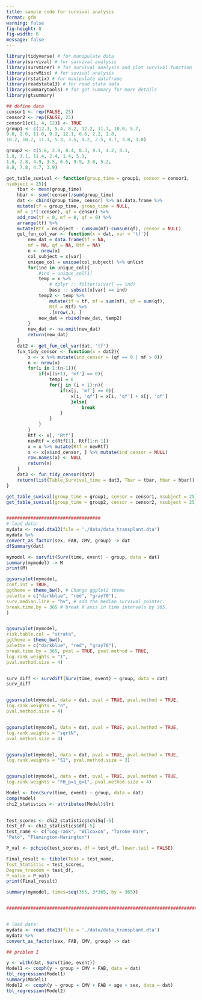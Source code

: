 ```yaml
---
title: sample code for survival analysis
format: gfm
warning: false
fig-height: 8
fig-width: 8
message: false
---
```


```r
library(tidyverse) # for manipulate data 
library(survival) # for survival analysis
library(survminer) # for survival analysis and plot survival function
library(survMisc) # for suvival analysis
library(rstatix) # for manipulate dataframe
library(readstata13) # for read stata data
library(summarytools) # for get summary for more details
library(gtsummary)
```

```r
## define data
censor1 <- rep(FALSE, 25)
censor2 <- rep(FALSE, 25)
censor1[c(1, 4, 12)] <- TRUE
group1 <- c(12.3, 5.4, 8.2, 12.2, 11.7, 10.0, 5.7, 
9.8, 2.6, 11.0, 9.2, 12.1, 6.6, 2.2, 1.8, 
10.2, 10.7, 11.1, 5.3, 3.5, 9.2, 2.5, 8.7, 3.8, 3.0)

group2 <- c(5.8, 2.9, 8.4, 8.3, 9.1, 4.2, 4.1, 
1.8, 3.1, 11.4, 2.4, 1.4, 5.9, 
1.6, 2.8, 4.9, 3.5, 6.5, 9.9, 3.6, 5.2, 
8.8, 7.8, 4.7, 3.9)

get_table_suvival <- function(group_time = group1, censor = censor1, 
nsubject = 25){
    tbar <- mean(group_time)
    hbar <- sum(!censor)/sum(group_time)
    dat <- cbind(group_time, censor) %>% as.data.frame %>%
    mutate(tf = group_time, group_time = NULL, 
    mf = 1*(!censor), qf = censor) %>%
    add_row(tf = 0, mf = 0, qf = 0) %>%
    arrange(tf) %>%
    mutate(Rtf = nsubject - cumsum(mf)-cumsum(qf), censor = NULL) 
    get_fun_col_var <- function(x = dat, var = 'tf'){
        new_dat = data.frame(tf = NA, 
        mf = NA, qf = NA, Rtf = NA)
        n <- nrow(x)
        col_subject = x[var]
        unique_col = unique(col_subject) %>% unlist
        for(ind in unique_col){
            #ind = unique_col[1]
            temp = x %>%
                # dplyr :: filter(x[var] == ind)
                base :: subset(x[var] == ind)
            temp2 <- temp %>%
                mutate(tf = tf, mf = sum(mf), qf = sum(qf), 
                Rtf = Rtf) %>%
                .[nrow(.), ]
            new_dat = rbind(new_dat, temp2)
        }
        new_dat <- na.omit(new_dat)
        return(new_dat)
    }
    dat2 <- get_fun_col_var(dat, 'tf')
    fun_tidy_censor <- function(x = dat2){
        x <- x %>% mutate(ind_censor = (qf == 0 | mf > 0))
        n <- nrow(x)
        for(i in 1:(n-1)){
            if(x[(i+1), 'mf'] == 0){
                temp1 = 0
                for(j in (i + 1):n){
                    if(x[j, 'mf'] == 0){
                        x[i, 'qf'] = x[i, 'qf'] + x[j, 'qf']
                        }else{
                            break
                    }
                }
            }
        }
        Rtf <- x[, 'Rtf']
        newRtf = c(Rtf[1], Rtf[1:n-1])
        x = x %>% mutate(Rtf = newRtf)
        x <- x[x$ind_censor, ] %>% mutate(ind_censor = NULL)
        row.names(x) <- NULL
        return(x)
    }
    dat3 <- fun_tidy_censor(dat2)
    return(list(Table_Survival_time = dat3, Tbar = tbar, hbar = hbar))
}

get_table_suvival(group_time = group1, censor = censor1, nsubject = 25)
get_table_suvival(group_time = group2, censor = censor2, nsubject = 25)


###################################
# load data:
mydata <- read.dta13(file = './data/data_transplant.dta')
mydata %>%
convert_as_factor(sex, FAB, CMV, group) -> dat
dfSummary(dat)

mymodel <- survfit(Surv(time, event) ~ group, data = dat)
summary(mymodel) -> M
print(M)

ggsurvplot(mymodel,
conf.int = TRUE,
ggtheme = theme_bw(), # Change ggplot2 theme
palette = c("darkblue", "red", "gray70"),
surv.median.line = "hv", # add the median survival pointer.
break.time.by = 365 # break X axis in time intervals by 365.
)


ggsurvplot(mymodel,
risk.table.col = "strata",
ggtheme = theme_bw(),
palette = c("darkblue", "red", "gray70"),      
break.time.by = 365, pval = TRUE, pval.method = TRUE,
log.rank.weights = "1",
pval.method.size = 4)


surv_diff <- survdiff(Surv(time, event) ~ group, data = dat)
surv_diff


ggsurvplot(mymodel, data = dat, pval = TRUE, pval.method = TRUE,
log.rank.weights = "n",
pval.method.size = 4)


ggsurvplot(mymodel, data = dat, pval = TRUE, pval.method = TRUE,
log.rank.weights = "sqrtN",
pval.method.size = 4)


ggsurvplot(mymodel, data = dat, pval = TRUE, pval.method = TRUE,
log.rank.weights = "S1", pval.method.size = 3)


ggsurvplot(mymodel, data = dat, pval = TRUE, pval.method = TRUE,
log.rank.weights = "FH_p=1_q=1", pval.method.size = 4)

Model <- ten(Surv(time, event) ~ group, data = dat)
comp(Model)
chi2_statistics <- attributes(Model)$lrt
 

test_scores <- chi2_statistics$chiSq[-5]
test_df <- chi2_statistics$df[-5]
test_name <- c("Log-rank", "Wilcoxon", "Tarone-Ware",
"Peto", "Flemington-Harington")

P_val <- pchisq(test_scores, df = test_df, lower.tail = FALSE)

Final_result <- tibble(Test = test_name,
Test_Statistic = test_scores,
Degree_freedom = test_df,
P_value = P_val)
print(Final_result)

summary(mymodel, times=seq(365, 3*365, by = 365))


##########################################################################


# load data:
mydata <- read.dta13(file = './data/data_transplant.dta')
mydata %>%
convert_as_factor(sex, FAB, CMV, group) -> dat

## problem I

y <- with(dat, Surv(time, event))
Model1 <- coxph(y ~ group + CMV + FAB, data = dat) 
tbl_regression(Model1)
summary(Model1)
Model2 <- coxph(y ~ group + CMV + FAB + age + sex, data = dat)
tbl_regression(Model2)

```
